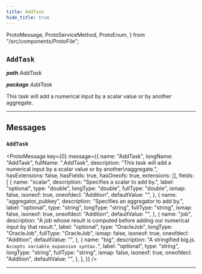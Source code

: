```yaml
---
title: AddTask
hide_title: true
---
```


  ProtoMessage,
  ProtoServiceMethod,
  ProtoEnum,
} from "/src/components/ProtoFile";

## `AddTask`

_**path** AddTask_

_**package** AddTask_

This task will add a numerical input by a scalar value or by another aggregate.

---

## Messages

### `AddTask`

<ProtoMessage
  key={0}
  message={{
    name: "AddTask",
    longName: "AddTask",
    fullName: ".AddTask",
    description:
      "This task will add a numerical input by a scalar value or by another\naggregate.",
    hasExtensions: false,
    hasFields: true,
    hasOneofs: true,
    extensions: [],
    fields: [
      {
        name: "scalar",
        description: "Specifies a scalar to add by.",
        label: "optional",
        type: "double",
        longType: "double",
        fullType: "double",
        ismap: false,
        isoneof: true,
        oneofdecl: "Addition",
        defaultValue: "",
      },
      {
        name: "aggregator_pubkey",
        description: "Specifies an aggregator to add by.",
        label: "optional",
        type: "string",
        longType: "string",
        fullType: "string",
        ismap: false,
        isoneof: true,
        oneofdecl: "Addition",
        defaultValue: "",
      },
      {
        name: "job",
        description:
          "A job whose result is computed before adding our numerical input by that result.",
        label: "optional",
        type: "OracleJob",
        longType: "OracleJob",
        fullType: "OracleJob",
        ismap: false,
        isoneof: true,
        oneofdecl: "Addition",
        defaultValue: "",
      },
      {
        name: "big",
        description:
          "A stringified big.js. `Accepts variable expansion syntax.`",
        label: "optional",
        type: "string",
        longType: "string",
        fullType: "string",
        ismap: false,
        isoneof: true,
        oneofdecl: "Addition",
        defaultValue: "",
      },
    ],
  }}
/>

---
